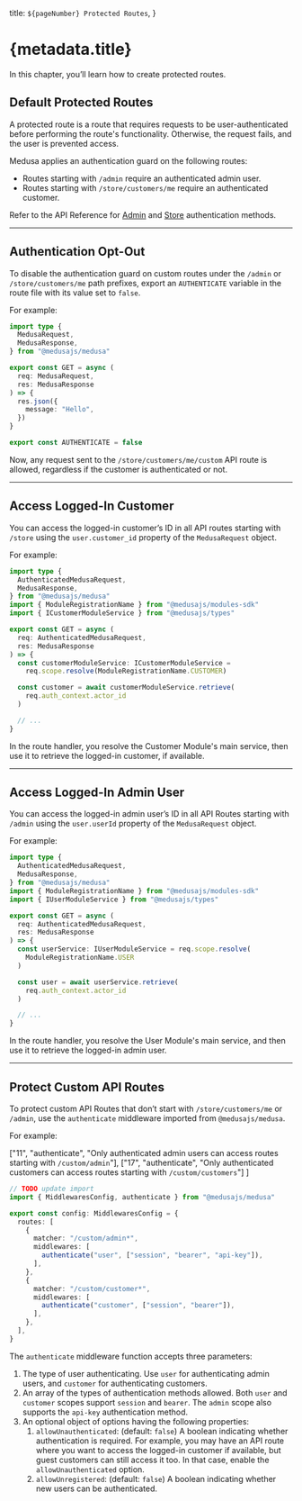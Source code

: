   title: `${pageNumber} Protected Routes`,
}

# {metadata.title}

In this chapter, you’ll learn how to create protected routes.

## Default Protected Routes

A protected route is a route that requires requests to be user-authenticated before performing the route's functionality. Otherwise, the request fails, and the user is prevented access.

Medusa applies an authentication guard on the following routes:

- Routes starting with `/admin` require an authenticated admin user.
- Routes starting with `/store/customers/me` require an authenticated customer.

<Note>

Refer to the API Reference for [Admin](https://docs.medusajs.com/api/admin#authentication) and [Store](https://docs.medusajs.com/api/store#authentication) authentication methods.

</Note>

---

## Authentication Opt-Out

To disable the authentication guard on custom routes under the `/admin` or `/store/customers/me` path prefixes, export an `AUTHENTICATE` variable in the route file with its value set to `false`.

For example:

```ts title="src/api/store/customers/me/custom/route.ts" highlights={[["15"]]} apiTesting testApiUrl="http://localhost:9000/store/customers/me/custom" testApiMethod="GET"
import type {
  MedusaRequest,
  MedusaResponse,
} from "@medusajs/medusa"

export const GET = async (
  req: MedusaRequest,
  res: MedusaResponse
) => {
  res.json({
    message: "Hello",
  })
}

export const AUTHENTICATE = false
```

Now, any request sent to the `/store/customers/me/custom` API route is allowed, regardless if the customer is authenticated or not.

---

## Access Logged-In Customer

You can access the logged-in customer’s ID in all API routes starting with `/store` using the `user.customer_id` property of the `MedusaRequest` object.

For example:

```ts title="src/api/store/customers/me/custom/route.ts" highlights={[["16", "", "Access the logged-in customer's ID."]]}
import type {
  AuthenticatedMedusaRequest,
  MedusaResponse,
} from "@medusajs/medusa"
import { ModuleRegistrationName } from "@medusajs/modules-sdk"
import { ICustomerModuleService } from "@medusajs/types"

export const GET = async (
  req: AuthenticatedMedusaRequest,
  res: MedusaResponse
) => {
  const customerModuleService: ICustomerModuleService =
    req.scope.resolve(ModuleRegistrationName.CUSTOMER)

  const customer = await customerModuleService.retrieve(
    req.auth_context.actor_id
  )

  // ...
}
```

In the route handler, you resolve the Customer Module's main service, then use it to retrieve the logged-in customer, if available.

---

## Access Logged-In Admin User

You can access the logged-in admin user’s ID in all API Routes starting with `/admin` using the `user.userId` property of the `MedusaRequest` object.

For example:

```ts title="src/api/admin/custom/route.ts" highlights={[["16", "req.user.userId", "Access the logged-in admin user's ID."]]}
import type {
  AuthenticatedMedusaRequest,
  MedusaResponse,
} from "@medusajs/medusa"
import { ModuleRegistrationName } from "@medusajs/modules-sdk"
import { IUserModuleService } from "@medusajs/types"

export const GET = async (
  req: AuthenticatedMedusaRequest,
  res: MedusaResponse
) => {
  const userService: IUserModuleService = req.scope.resolve(
    ModuleRegistrationName.USER
  )

  const user = await userService.retrieve(
    req.auth_context.actor_id
  )

  // ...
}
```

In the route handler, you resolve the User Module's main service, and then use it to retrieve the logged-in admin user.

---

## Protect Custom API Routes

To protect custom API Routes that don’t start with `/store/customers/me` or `/admin`, use the `authenticate` middleware imported from `@medusajs/medusa`.

For example:

  ["11", "authenticate", "Only authenticated admin users can access routes starting with `/custom/admin`"],
  ["17", "authenticate", "Only authenticated customers can access routes starting with `/custom/customers`"]
]

```ts title="src/api/middlewares.ts" highlights={highlights}
// TODO update import
import { MiddlewaresConfig, authenticate } from "@medusajs/medusa"

export const config: MiddlewaresConfig = {
  routes: [
    {
      matcher: "/custom/admin*",
      middlewares: [
        authenticate("user", ["session", "bearer", "api-key"]),
      ],
    },
    {
      matcher: "/custom/customer*",
      middlewares: [
        authenticate("customer", ["session", "bearer"]),
      ],
    },
  ],
}
```

The `authenticate` middleware function accepts three parameters:

1. The type of user authenticating. Use `user` for authenticating admin users, and `customer` for authenticating customers.
2. An array of the types of authentication methods allowed. Both `user` and `customer` scopes support `session` and `bearer`. The `admin` scope also supports the `api-key` authentication method.
3. An optional object of options having the following properties:
    1. `allowUnauthenticated`: (default: `false`) A boolean indicating whether authentication is required. For example, you may have an API route where you want to access the logged-in customer if available, but guest customers can still access it too. In that case, enable the `allowUnauthenticated` option.
    2. `allowUnregistered`: (default: `false`) A boolean indicating whether new users can be authenticated.
